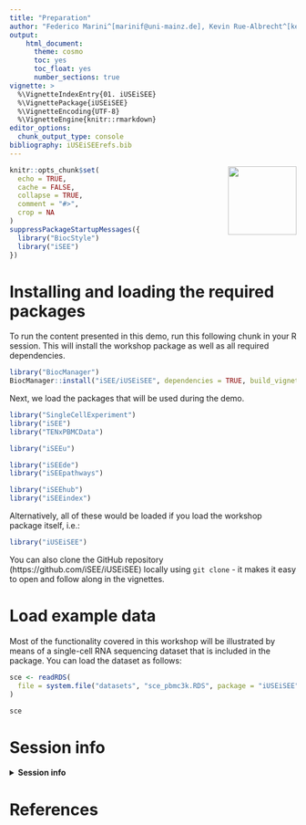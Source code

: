 ```yaml
---
title: "Preparation"
author: "Federico Marini^[marinif@uni-mainz.de], Kevin Rue-Albrecht^[kevinrue67@gmail.com], Charlotte Soneson^[charlottesoneson@gmail.com], Aaron Lun^[infinite.monkeys.with.keyboards@gmail.com], Najla Abassi^[abassina@uni-mainz.de]"
output: 
    html_document:
      theme: cosmo
      toc: yes
      toc_float: yes
      number_sections: true
vignette: >
  %\VignetteIndexEntry{01. iUSEiSEE}
  %\VignettePackage{iUSEiSEE}
  %\VignetteEncoding{UTF-8}
  %\VignetteEngine{knitr::rmarkdown}
editor_options: 
  chunk_output_type: console
bibliography: iUSEiSEErefs.bib
---
```


<img src="iSEE.png" align="right" alt="" width="120" />

```r
knitr::opts_chunk$set(
  echo = TRUE,
  cache = FALSE,
  collapse = TRUE,
  comment = "#>",
  crop = NA
)
suppressPackageStartupMessages({
  library("BiocStyle")
  library("iSEE")
})
```

# Installing and loading the required packages

To run the content presented in this demo, run this following chunk in your R session.
This will install the workshop package as well as all required dependencies.

```r
library("BiocManager")
BiocManager::install("iSEE/iUSEiSEE", dependencies = TRUE, build_vignettes = TRUE)
```

Next, we load the packages that will be used during the demo. 

```r
library("SingleCellExperiment")
library("iSEE")
library("TENxPBMCData")

library("iSEEu")

library("iSEEde")
library("iSEEpathways")

library("iSEEhub")
library("iSEEindex")
```

Alternatively, all of these would be loaded if you load the workshop package itself, i.e.:

```r
library("iUSEiSEE")
```

You can also clone the GitHub repository (https://github.com/iSEE/iUSEiSEE) locally using `git clone` - it makes it easy to open and follow along in the vignettes.

# Load example data

Most of the functionality covered in this workshop will be illustrated by means of a single-cell RNA sequencing dataset that is included in the package. 
You can load the dataset as follows: 

```r
sce <- readRDS(
  file = system.file("datasets", "sce_pbmc3k.RDS", package = "iUSEiSEE")
)

sce
```

# Session info {-}

<details>
<summary><b>
Session info
</b></summary>
```r
sessionInfo()
```
</details>

# References {-}

